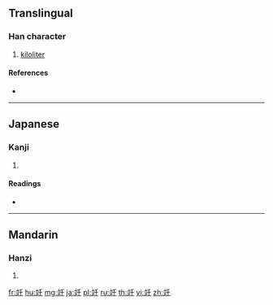 {{character info/new}}
==Translingual==

===Han character===
{{Han char|rn=117|rad=立|as=03|sn=8|four=|canj=YTHJ}}

# [[kiloliter]]

====References====
* {{Han ref|kx=0870.231|dkj=25731|dj=1300.100|hdz=42707.040|uh=7ACF|ud=31439}}

----

==Japanese==

===Kanji===
{{ja-kanji|grade=|rs=立03}}

# {{defn|lang=ja|sort=立03}}

====Readings====
* {{ja-readings|on=|kun=[[キロリットル]] (kirorittoru)}}

----

==Mandarin==

===Hanzi===
{{cmn-hanzi|pin=[[qiān1gong1sheng]] ([[qian1gong1sheng1]])|wg=<sup>1</sup>}}

# {{defn|lang=cmn|sort=立03}}

[[fr:竏]]
[[hu:竏]]
[[mg:竏]]
[[ja:竏]]
[[pl:竏]]
[[ru:竏]]
[[th:竏]]
[[vi:竏]]
[[zh:竏]]